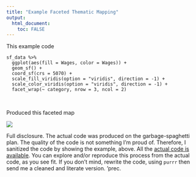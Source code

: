 ```yaml
---
title: "Example Faceted Thematic Mapping"
output: 
  html_document:
    toc: FALSE
---
```


This example code

```{}
sf_data %>% 
  ggplot(aes(fill = Wages, color = Wages)) +
  geom_sf() +
  coord_sf(crs = 5070) +
  scale_fill_viridis(option = "viridis", direction = -1) + 
  scale_color_viridis(option = "viridis", direction = -1) +
  facet_wrap(~ category, nrow = 3, ncol = 2)
```

&nbsp;

Produced this faceted map  

![](facet_map.png)

Full disclosure.  The actual code was produced on the garbage-spaghetti plan.  The quality of the code is not something I'm proud of.  Therefore, I sanitized the code by showing the example,  above.  All the [actual code is available](038_facets_wrap_thematic_mapping.html).  You can explore and/or reproduce this process from the actual code, as you see fit.  If you don't mind, rewrite the code, using `purrr` then send me a cleaned and literate version.  'prec.
